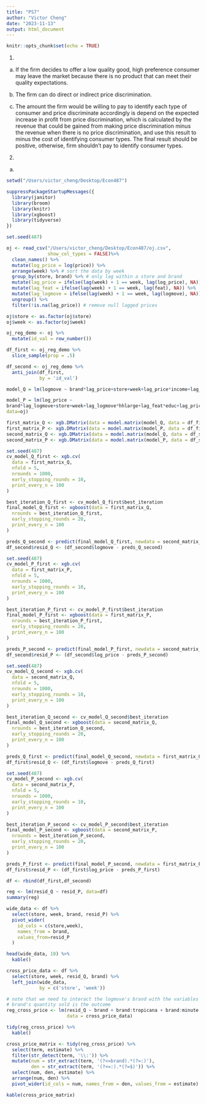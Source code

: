 ```yaml
---
title: "PS7"
author: "Victor Cheng"
date: "2023-11-13"
output: html_document
---
```


```r
knitr::opts_chunk$set(echo = TRUE)
```

1)

a.
If the firm decides to offer a low quality good, high preference consumer may leave the market because there is no product that can meet their quality expectations.

b.
The firm can do direct or indirect price discrimination.

c.
The amount the firm would be willing to pay to identify each type of consumer and price discriminate accordingly is depend on the expected increase in profit from price discrimination, which is calculated by the revenue that could be gained from making price discrimination minus the revenue when there is no price discrimination, and use this result to minus the cost of identifying consumer types. The final result should be positive, otherwise, firm shouldn't pay to identify consumer types.

2)

a.

```r
setwd("/Users/victor_cheng/Desktop/Econ487")
```

```r
suppressPackageStartupMessages({
  library(janitor)
  library(broom)
  library(knitr)
  library(xgboost)
  library(tidyverse)
})

set.seed(487)
```

```r
oj <- read_csv("/Users/victor_cheng/Desktop/Econ487/oj.csv",
               show_col_types = FALSE)%>%
  clean_names() %>% 
  mutate(log_price = log(price)) %>% 
  arrange(week) %>% # sort the data by week
  group_by(store, brand) %>% # only lag within a store and brand
  mutate(lag_price = ifelse(lag(week) + 1 == week, lag(log_price), NA)) %>% # calculate lagged prices only if subsequent weeks
  mutate(lag_feat = ifelse(lag(week) + 1 == week, lag(feat), NA)) %>%
  mutate(lag_logmove = ifelse(lag(week) + 1 == week, lag(logmove), NA)) %>%
  ungroup() %>% 
  filter(!is.na(lag_price)) # remove null lagged prices
```

```r
oj$store <- as.factor(oj$store)
oj$week <- as.factor(oj$week)
```

```r
oj_reg_demo <- oj %>% 
  mutate(id_val = row_number())
```

```r
df_first <- oj_reg_demo %>% 
  slice_sample(prop = .5)

df_second <- oj_reg_demo %>% 
  anti_join(df_first,
            by = 'id_val')
```

```r
model_Q = lm(logmove ~ brand*lag_price+store+week+lag_price*income+lag_logmove*hhlarge+lag_feat*age60, data=oj)
```

```r
model_P = lm(log_price ~
brand*lag_logmove+store+week+lag_logmove*hhlarge+lag_feat*educ+lag_price*income,
data=oj)
```


```r
first_matrix_Q <- xgb.DMatrix(data = model.matrix(model_Q, data = df_first), label = df_first$logmove)
first_matrix_P <- xgb.DMatrix(data = model.matrix(model_P, data = df_first), label = df_first$log_price)
second_matrix_Q <- xgb.DMatrix(data = model.matrix(model_Q, data = df_second), label = df_second$logmove)
second_matrix_P <- xgb.DMatrix(data = model.matrix(model_P, data = df_second), label = df_second$log_price)
```

```r
set.seed(487)
cv_model_Q_first <- xgb.cv(
  data = first_matrix_Q,
  nfold = 5,
  nrounds = 1000,
  early_stopping_rounds = 10,
  print_every_n = 100
)
```

```r
best_iteration_Q_first <- cv_model_Q_first$best_iteration
final_model_Q_first <- xgboost(data = first_matrix_Q,
  nrounds = best_iteration_Q_first,
  early_stopping_rounds = 20,
  print_every_n = 100
)
```

```r
preds_Q_second <- predict(final_model_Q_first, newdata = second_matrix_Q)
df_second$resid_Q <- (df_second$logmove - preds_Q_second)
```

```r
set.seed(487)
cv_model_P_first <- xgb.cv(
  data = first_matrix_P,
  nfold = 5,
  nrounds = 1000,
  early_stopping_rounds = 10,
  print_every_n = 100
)
```

```r
best_iteration_P_first <- cv_model_P_first$best_iteration
final_model_P_first <- xgboost(data = first_matrix_P,
  nrounds = best_iteration_P_first,
  early_stopping_rounds = 20,
  print_every_n = 100
)
```

```r
preds_P_second <- predict(final_model_P_first, newdata = second_matrix_P)
df_second$resid_P <- (df_second$log_price - preds_P_second)
```

```r
set.seed(487)
cv_model_Q_second <- xgb.cv(
  data = second_matrix_Q,
  nfold = 5,
  nrounds = 1000,
  early_stopping_rounds = 10,
  print_every_n = 100
)
```

```r
best_iteration_Q_second <- cv_model_Q_second$best_iteration
final_model_Q_second <- xgboost(data = second_matrix_Q,
  nrounds = best_iteration_Q_second,
  early_stopping_rounds = 20,
  print_every_n = 100
)
```

```r
preds_Q_first <- predict(final_model_Q_second, newdata = first_matrix_Q)
df_first$resid_Q <- (df_first$logmove - preds_Q_first)
```

```r
set.seed(487)
cv_model_P_second <- xgb.cv(
  data = second_matrix_P,
  nfold = 5,
  nrounds = 1000,
  early_stopping_rounds = 10,
  print_every_n = 100
)
```

```r
best_iteration_P_second <- cv_model_P_second$best_iteration
final_model_P_second <- xgboost(data = second_matrix_P,
  nrounds = best_iteration_P_second,
  early_stopping_rounds = 20,
  print_every_n = 100
)
```

```r
preds_P_first <- predict(final_model_P_second, newdata = first_matrix_P)
df_first$resid_P <- (df_first$log_price - preds_P_first)
```

```r
df <- rbind(df_first,df_second)
```

```r
reg <- lm(resid_Q ~ resid_P, data=df)
summary(reg)
```

```r
wide_data <- df %>% 
  select(store, week, brand, resid_P) %>% 
  pivot_wider(
    id_cols = c(store,week), 
    names_from = brand, 
    values_from=resid_P
  )

head(wide_data, 10) %>% 
  kable()
```

```r
cross_price_data <- df %>% 
  select(store, week, resid_Q, brand) %>% 
  left_join(wide_data,
            by = c('store', 'week'))

# note that we need to interact the logmove's brand with the variables so that the regression "knows" which 
# brand's quantity sold is the outcome
reg_cross_price <- lm(resid_Q ~ brand + brand:tropicana + brand:minute.maid + brand:dominicks,
                      data = cross_price_data)

tidy(reg_cross_price) %>% 
  kable()
```

```r
cross_price_matrix <- tidy(reg_cross_price) %>% 
  select(term, estimate) %>% 
  filter(str_detect(term, '\\:')) %>% 
  mutate(num = str_extract(term, '(?<=brand).*(?=:)'),
         den = str_extract(term, '(?<=:).*(?=$)')) %>% 
  select(num, den, estimate) %>% 
  arrange(num, den) %>% 
  pivot_wider(id_cols = num, names_from = den, values_from = estimate)

kable(cross_price_matrix) 
```

